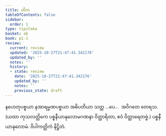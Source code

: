 ```yaml
---
title: တိက
tableOfContents: false
sidebar:
  order: 1
type: tipitaka
basket: ab
book: p1-1
review:
  current: review
  updated: '2025-10-27T21:47:41.342176'
  updated_by: ''
  notes: ''
  history:
  - state: review
    date: '2025-10-27T21:47:41.342176'
    updated_by: ''
    notes: ''
    previous_state: draft
---
```



<ReviewStatus review={frontmatter.review} showDetails={true} />

<HypothesisAnnotation frontmatter={frontmatter} />

<DynamicBreadcrumb />

<Paragraph number="2433" type="center" book="p1-1">
နဟေတုပစ္စယာ နအာရမ္မဏပစ္စယာ အဓိပတိယာ သတ္တ …ပေ…  အဝိဂတေ တေရသ.
</Paragraph>

<Paragraph number="2434" type="center" book="p1-1">
(ယထာ ကုသလတ္တိကေ ပစ္စနီယာနုလောမဂဏနာ ဝိတ္ထာရိတာ, ဧဝံ ဝိတ္ထာရေတဗ္ဗံ.)

</Paragraph>

<Paragraph number="2435" type="center" book="p1-1">
ပစ္စနီယာနုလောမံ.



</Paragraph>

<Paragraph number="2436" type="center" book="p1-1">
ဝိပါကတ္တိကံ နိဋ္ဌိတံ.
</Paragraph>